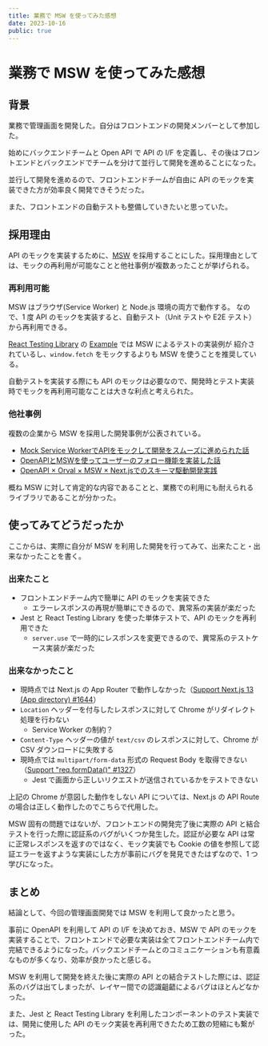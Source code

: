 ```yaml
---
title: 業務で MSW を使ってみた感想
date: 2023-10-16
public: true
---
```


# 業務で MSW を使ってみた感想

## 背景

業務で管理画面を開発した。自分はフロントエンドの開発メンバーとして参加した。

始めにバックエンドチームと Open API で API の I/F を定義し、その後はフロントエンドとバックエンドでチームを分けて並行して開発を進めることになった。

並行して開発を進めるので、フロントエンドチームが自由に API のモックを実装できた方が効率良く開発できそうだった。

また、フロントエンドの自動テストも整備していきたいと思っていた。

## 採用理由

API のモックを実装するために、[MSW](https://mswjs.io/) を採用することにした。採用理由としては、モックの再利用が可能なことと他社事例が複数あったことが挙げられる。

### 再利用可能

MSW はブラウザ(Service Worker) と Node.js 環境の両方で動作する。
なので、1 度 API のモックを実装すると、自動テスト（Unit テストや E2E テスト）から再利用できる。

[React Testing Library](https://testing-library.com/docs/react-testing-library/intro/) の
[Example](https://testing-library.com/docs/react-testing-library/example-intro/#full-example) では MSW によるテストの実装例が
紹介されているし、`window.fetch` をモックするよりも MSW を使うことを推奨している。

自動テストを実装する際にも API のモックは必要なので、開発時とテスト実装時でモックを再利用可能なことは大きな利点と考えられた。

### 他社事例

複数の企業から MSW を採用した開発事例が公表されている。

- [Mock Service WorkerでAPIをモックして開発をスムーズに進められた話](https://tech.classi.jp/entry/2022/03/30/120000)
- [OpenAPIとMSWを使ってユーザーのフォロー機能を実装した話](https://engineer.crowdworks.jp/entry/2023/02/28/120000)
- [OpenAPI × Orval × MSW × Next.jsでのスキーマ駆動開発実践](https://techtekt.persol-career.co.jp/entry/tech/221215_01)

概ね MSW に対して肯定的な内容であることと、業務での利用にも耐えられるライブラリであることが分かった。

## 使ってみてどうだったか

ここからは、実際に自分が MSW を利用した開発を行ってみて、出来たこと・出来なかったことを書く。

### 出来たこと

- フロントエンドチーム内で簡単に API のモックを実装できた
  - エラーレスポンスの再現が簡単にできるので、異常系の実装が楽だった
- Jest と React Testing Library を使った単体テストで、API のモックを再利用できた
  - `server.use` で一時的にレスポンスを変更できるので、異常系のテストケース実装が楽だった

### 出来なかったこと

- 現時点では Next.js の App Router で動作しなかった（[Support Next.js 13 (App directory) #1644](https://github.com/mswjs/msw/issues/1644)）
- `Location` ヘッダーを付与したレスポンスに対して Chrome がリダイレクト処理を行わない
  - Service Worker の制約？
- `Content-Type` ヘッダーの値が `text/csv` のレスポンスに対して、Chrome が CSV ダウンロードに失敗する
- 現時点では `multipart/form-data` 形式の Request Body を取得できない（[Support "req.formData()" #1327](https://github.com/mswjs/msw/issues/1327)）
  - Jest で画面から正しいリクエストが送信されているかをテストできない

上記の Chrome が意図した動作をしない API については、Next.js の API Route の場合は正しく動作したのでこちらで代用した。

MSW 固有の問題ではないが、フロントエンドの開発完了後に実際の API と結合テストを行った際に認証系のバグがいくつか発生した。認証が必要な API は常に正常レスポンスを返すのではなく、モック実装でも Cookie の値を参照して認証エラーを返すような実装にした方が事前にバグを発見できたはずなので、1 つ学びになった。

## まとめ

結論として、今回の管理画面開発では MSW を利用して良かったと思う。

事前に OpenAPI を利用して API の I/F を決めておき、MSW で API のモックを実装することで、フロントエンドで必要な実装は全てフロントエンドチーム内で完結できるようになった。バックエンドチームとのコミュニケーションも有意義なものが多くなり、効率が良かったと感じる。

MSW を利用して開発を終えた後に実際の API との結合テストした際には、認証系のバグは出てしまったが、レイヤー間での認識齟齬によるバグはほとんどなかった。

また、Jest と React Testing Library を利用したコンポーネントのテスト実装では、開発に使用した API のモック実装を再利用できたため工数の短縮にも繋がった。


